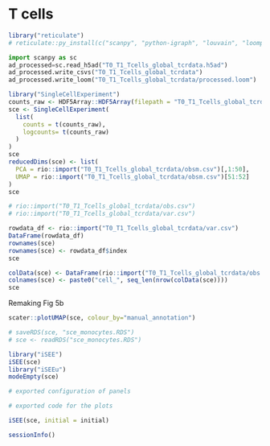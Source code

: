 
# T cells

```r
library("reticulate")
# reticulate::py_install(c("scanpy", "python-igraph", "louvain", "loompy"))
```


```python
import scanpy as sc
ad_processed=sc.read_h5ad("T0_T1_Tcells_global_tcrdata.h5ad")
ad_processed.write_csvs("T0_T1_Tcells_global_tcrdata")
ad_processed.write_loom("T0_T1_Tcells_global_tcrdata/processed.loom")
```

```r
library("SingleCellExperiment")
counts_raw <- HDF5Array::HDF5Array(filepath = "T0_T1_Tcells_global_tcrdata/processed.loom", name = "matrix")
sce <- SingleCellExperiment(
  list(
    counts = t(counts_raw), 
    logcounts= t(counts_raw)
  )
)
sce
reducedDims(sce) <- list(
  PCA = rio::import("T0_T1_Tcells_global_tcrdata/obsm.csv")[,1:50], 
  UMAP = rio::import("T0_T1_Tcells_global_tcrdata/obsm.csv")[51:52]
)
sce

# rio::import("T0_T1_Tcells_global_tcrdata/obs.csv")
# rio::import("T0_T1_Tcells_global_tcrdata/var.csv")

rowdata_df <- rio::import("T0_T1_Tcells_global_tcrdata/var.csv")
DataFrame(rowdata_df)
rownames(sce)
rownames(sce) <- rowdata_df$index
sce

colData(sce) <- DataFrame(rio::import("T0_T1_Tcells_global_tcrdata/obs.csv"))
colnames(sce) <- paste0("cell_", seq_len(nrow(colData(sce))))
sce
```

Remaking Fig 5b


```r
scater::plotUMAP(sce, colour_by="manual_annotation")

```



```r
# saveRDS(sce, "sce_monocytes.RDS")
# sce <- readRDS("sce_monocytes.RDS")
```



```r
library("iSEE")
iSEE(sce)
library("iSEEu")
modeEmpty(sce)

# exported configuration of panels

# exported code for the plots
```


```r
iSEE(sce, initial = initial)
```



```r
sessionInfo()
```


